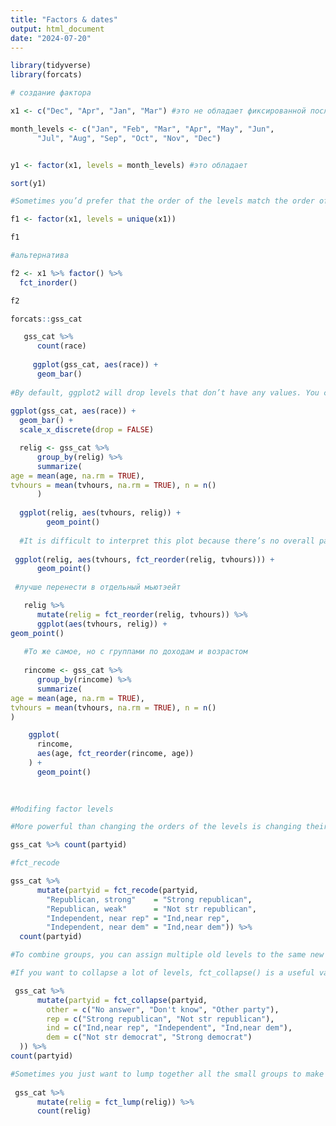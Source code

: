 ```yaml
---
title: "Factors & dates"
output: html_document
date: "2024-07-20"
---
```


```r

library(tidyverse)
library(forcats)

# создание фактора 

x1 <- c("Dec", "Apr", "Jan", "Mar") #это не обладает фиксированной последовательностью 

month_levels <- c("Jan", "Feb", "Mar", "Apr", "May", "Jun",
      "Jul", "Aug", "Sep", "Oct", "Nov", "Dec")


y1 <- factor(x1, levels = month_levels) #это обладает 

sort(y1)

#Sometimes you’d prefer that the order of the levels match the order of the first appearance in the data

f1 <- factor(x1, levels = unique(x1)) 

f1

#альтернатива 

f2 <- x1 %>% factor() %>% 
  fct_inorder()

f2

forcats::gss_cat

   gss_cat %>%
      count(race)
   
     ggplot(gss_cat, aes(race)) +
      geom_bar()
     
#By default, ggplot2 will drop levels that don’t have any values. You can force them to display with
     
ggplot(gss_cat, aes(race)) + 
  geom_bar() + 
  scale_x_discrete(drop = FALSE)

  relig <- gss_cat %>%
      group_by(relig) %>%
      summarize(
age = mean(age, na.rm = TRUE),
tvhours = mean(tvhours, na.rm = TRUE), n = n()
      )
  
  ggplot(relig, aes(tvhours, relig)) + 
        geom_point()
  
  #It is difficult to interpret this plot because there’s no overall pattern. We can improve it by reordering the levels of relig using fct_reor der(). fct_reorder() takes three arguments:f, the factor whose levels you want to modify. / x, a numeric vector that you want to use to reorder the levels.
  
 ggplot(relig, aes(tvhours, fct_reorder(relig, tvhours))) +
      geom_point()
 
 #лучше перенести в отдельный мьютэейт

   relig %>%
      mutate(relig = fct_reorder(relig, tvhours)) %>%
      ggplot(aes(tvhours, relig)) +
geom_point()
   
   #То же самое, но с группами по доходам и возрастом 
   
   rincome <- gss_cat %>%
      group_by(rincome) %>%
      summarize(
age = mean(age, na.rm = TRUE),
tvhours = mean(tvhours, na.rm = TRUE), n = n()
)

    ggplot(
      rincome,
      aes(age, fct_reorder(rincome, age))
    ) + 
      geom_point()
    
    

```



```r
#Modifing factor levels

#More powerful than changing the orders of the levels is changing their values. 

gss_cat %>% count(partyid)

#fct_recode

gss_cat %>%
      mutate(partyid = fct_recode(partyid,
        "Republican, strong"    = "Strong republican",
        "Republican, weak"      = "Not str republican",
        "Independent, near rep" = "Ind,near rep",
        "Independent, near dem" = "Ind,near dem")) %>%
  count(partyid)

#To combine groups, you can assign multiple old levels to the same new level

#If you want to collapse a lot of levels, fct_collapse() is a useful variant of fct_recode(). For each new variable, you can provide a vector of old levels:

 gss_cat %>%
      mutate(partyid = fct_collapse(partyid,
        other = c("No answer", "Don't know", "Other party"),
        rep = c("Strong republican", "Not str republican"),
        ind = c("Ind,near rep", "Independent", "Ind,near dem"),
        dem = c("Not str democrat", "Strong democrat")
  )) %>%
count(partyid)

#Sometimes you just want to lump together all the small groups to make a plot or table simpler.
 
 gss_cat %>%
      mutate(relig = fct_lump(relig)) %>%
      count(relig)

```

```r

```

